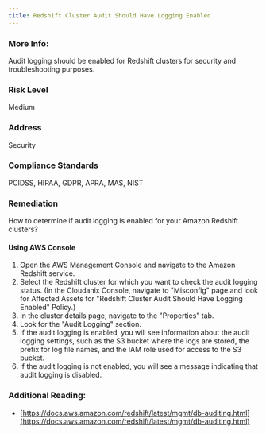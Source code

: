 ```yaml
---
title: Redshift Cluster Audit Should Have Logging Enabled
---
```


### More Info:

Audit logging should be enabled for Redshift clusters for security and troubleshooting purposes.

### Risk Level

Medium

### Address

Security

### Compliance Standards

PCIDSS, HIPAA, GDPR, APRA, MAS, NIST

### Remediation

How to determine if audit logging is enabled for your Amazon Redshift clusters?

#### Using AWS Console

1. Open the AWS Management Console and navigate to the Amazon Redshift service.
2. Select the Redshift cluster for which you want to check the audit logging status.
    (In the Cloudanix Console, navigate to "Misconfig" page and look for Affected Assets for "Redshift Cluster Audit Should Have Logging Enabled" Policy.)
3. In the cluster details page, navigate to the "Properties" tab.
4. Look for the "Audit Logging" section.
5. If the audit logging is enabled, you will see information about the audit logging settings, such as the S3 bucket where the logs are stored, the prefix for log file names, and the IAM role used for access to the S3 bucket.
6. If the audit logging is not enabled, you will see a message indicating that audit logging is disabled.

### Additional Reading:

- [https://docs.aws.amazon.com/redshift/latest/mgmt/db-auditing.html](https://docs.aws.amazon.com/redshift/latest/mgmt/db-auditing.html)
